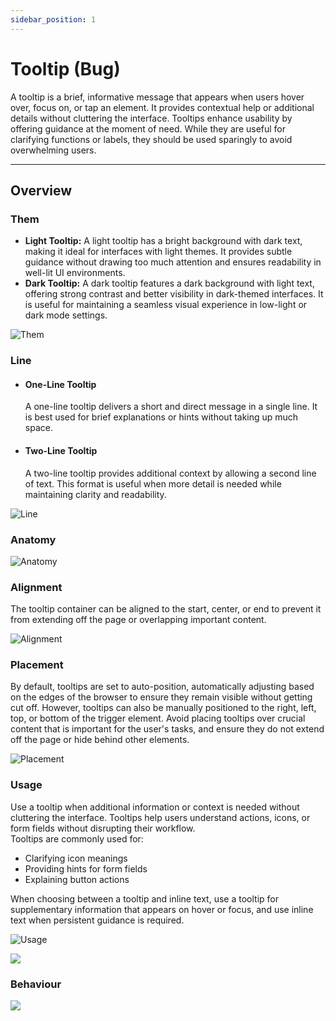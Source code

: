 ```yaml
---
sidebar_position: 1
---
```


# Tooltip (Bug)
A tooltip is a brief, informative message that appears when users hover over, focus on, or tap an element. It provides contextual help or additional details without cluttering the interface.
Tooltips enhance usability by offering guidance at the moment of need. While they are useful for clarifying functions or labels, they should be used sparingly to avoid overwhelming users.

---

## Overview

### Them
-   **Light Tooltip:** A light tooltip has a bright background with dark text, making it ideal for interfaces with light themes. It provides subtle guidance without drawing too much attention and ensures readability in well-lit UI environments.
-   **Dark Tooltip:** A dark tooltip features a dark background with light text, offering strong contrast and better visibility in dark-themed interfaces. It is useful for maintaining a seamless visual experience in low-light or dark mode settings.

![Them](./img/them.png)

### Line

-   #### One-Line Tooltip

    A one-line tooltip delivers a short and direct message in a single line. It is best used for brief explanations or hints without taking up much space.
-   #### Two-Line Tooltip

    A two-line tooltip provides additional context by allowing a second line of text. This format is useful when more detail is needed while maintaining clarity and readability.

![Line](./img/line.png)

### Anatomy

![Anatomy](./img/anatomy.png)

### Alignment

The tooltip container can be aligned to the start, center, or end to prevent it from extending off the page or overlapping important content.

![Alignment](./img/alignment.png)

### Placement

By default, tooltips are set to auto-position, automatically adjusting based on the edges of the browser to ensure they remain visible without getting cut off. However, tooltips can also be manually positioned to the right, left, top, or bottom of the trigger element. Avoid placing tooltips over crucial content that is important for the user's tasks, and ensure they do not extend off the page or hide behind other elements.

![Placement](./img/placement.png)

### Usage

Use a tooltip when additional information or context is needed without cluttering the interface. Tooltips help users understand actions, icons, or form fields without disrupting their workflow.\
Tooltips are commonly used for:

-   Clarifying icon meanings
-   Providing hints for form fields
-   Explaining button actions

When choosing between a tooltip and inline text, use a tooltip for supplementary information that appears on hover or focus, and use inline text when persistent guidance is required.

![Usage](./img/usage.png)

![](https://space.yoko.studio/wp-content/uploads/2024/12/Add-Component-Here-12-1024x393.png)

### Behaviour

![](https://space.yoko.studio/wp-content/uploads/2024/12/Add-Component-Here-13-1024x427.png)